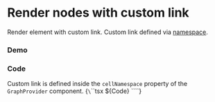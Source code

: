
<Meta of={Stories} />

# Render nodes with custom link

Render element with custom link.
Custom link defined via [namespace](https://resources.jointjs.com/tutorial/cell-namespace).

### Demo
<Canvas of={Stories.Default} />

### Code
Custom link is defined inside the `cellNamespace` property of the `GraphProvider` component.
<Markdown>
{`\`\`\`tsx
${Code}
\`\`\``}
</Markdown>

